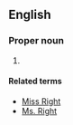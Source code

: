 ==English==
{{wikipedia|lang=en}}
===Proper noun===
{{en-proper noun|head=[[Mr|Mr.]] [[right|Right]]}}
# {{alternative form of|Mister Right|lang=en}}
====Related terms====
* [[Miss Right]]
* [[Ms. Right]]
